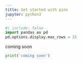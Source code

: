 ```yaml
---
title: Get started with pins
jupyter: python3
---
```


```python
#| include: false
import pandas as pd
pd.options.display.max_rows = 25
```

coming soon

```python
print('coming soon')
```
